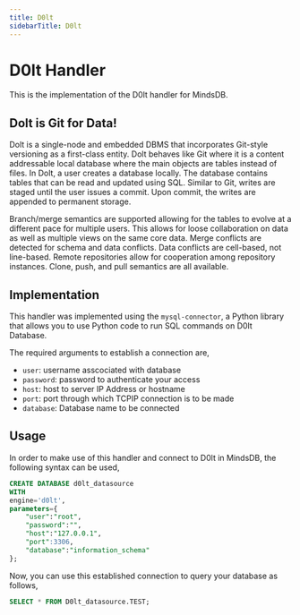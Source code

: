 ```yaml
---
title: D0lt
sidebarTitle: D0lt
---
```


# D0lt Handler

This is the implementation of the  D0lt handler for MindsDB.

##  Dolt is Git for Data!
Dolt is a single-node and embedded DBMS that incorporates Git-style versioning as a first-class entity. Dolt behaves like Git where it is a content addressable local database where the main objects are tables instead of files. In Dolt, a user creates a database locally. The database contains tables that can be read and updated using SQL. Similar to Git, writes are staged until the user issues a commit. Upon commit, the writes are appended to permanent storage.

Branch/merge semantics are supported allowing for the tables to evolve at a different pace for multiple users. This allows for loose collaboration on data as well as multiple views on the same core data. Merge conflicts are detected for schema and data conflicts. Data conflicts are cell-based, not line-based. Remote repositories allow for cooperation among repository instances. Clone, push, and pull semantics are all available.

## Implementation
This handler was implemented using the `mysql-connector`, a Python library that allows you to use Python code to run SQL commands on D0lt Database.

The required arguments to establish a connection are,
* `user`: username asscociated with database
* `password`: password to authenticate your access
* `host`: host to server IP Address or hostname
* `port`: port through which TCPIP connection is to be made
* `database`: Database name to be connected


## Usage
In order to make use of this handler and connect to D0lt in MindsDB, the following syntax can be used,
```sql
CREATE DATABASE d0lt_datasource
WITH
engine='d0lt',
parameters={
    "user":"root",
    "password":"",
    "host":"127.0.0.1",
    "port":3306,
    "database":"information_schema"
};
```

Now, you can use this established connection to query your database as follows,
```sql
SELECT * FROM D0lt_datasource.TEST;
```
